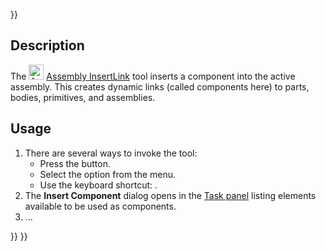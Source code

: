 <languages/>
{{UnfinishedDocu{{#translation:}}}}

{{Docnav
|[[Assembly_CreateAssembly|CreateAssembly]]
|[[Assembly_InsertNewPart|InsertNewPart]]
|[[Assembly_Workbench|Assembly]]
|IconL=Assembly_CreateAssembly.svg
|IconR=Assembly_InsertNewPart.svg
|IconC=Workbench_Assembly.svg
}}

{{GuiCommand
|Name=Assembly InsertLink
|MenuLocation=Assembly → Insert Component
|Workbenches=[[Assembly_Workbench|Assembly]]
|Shortcut={{KEY|I}}
|Version=1.0
|SeeAlso=
}}

==Description== 

The [[Image:Assembly_InsertLink.svg|24px]] [[Assembly_InsertLink|Assembly InsertLink]] tool inserts a component into the active assembly. This creates dynamic links (called components here) to parts, bodies, primitives, and assemblies.

==Usage==

# There are several ways to invoke the tool:
#* Press the {{Button|[[Image:Assembly_InsertLink.svg|16px]] [[Assembly_InsertLink|Insert Component]]}} button.
#* Select the {{MenuCommand|Assembly → [[Image:Assembly_InsertLink.svg|16px]] Insert Component}} option from the menu.
#* Use the keyboard shortcut: {{KEY|I}}.
# The '''Insert Component''' dialog opens in the [[Task_panel|Task panel]] listing elements available to be used as components.
# ...


{{Docnav
|[[Assembly_CreateAssembly|CreateAssembly]]
|[[Assembly_InsertNewPart|InsertNewPart]]
|[[Assembly_Workbench|Assembly]]
|IconL=Assembly_CreateAssembly.svg
|IconR=Assembly_InsertNewPart.svg
|IconC=Workbench_Assembly.svg
}}

{{Assembly_Tools_navi{{#translation:}}}}
{{Userdocnavi{{#translation:}}}}